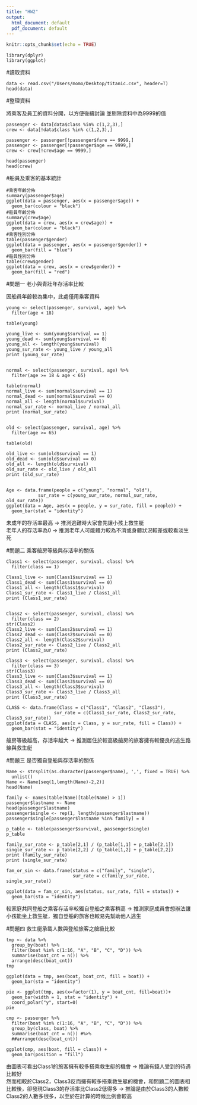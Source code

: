 ```yaml
---
title: "HW2"
output:
  html_document: default
  pdf_document: default
---
```


```r
knitr::opts_chunk$set(echo = TRUE)
```
```{}
library(dplyr)
library(ggplot)
```
#讀取資料
```{}
data <- read.csv("/Users/momo/Desktop/titanic.csv", header=T)
head(data)
```

#整理資料

將乘客及員工的資料分開，以方便後續討論
並剔除資料中為9999的值
```{}
passenger <- data[data$class %in% c(1,2,3),]
crew <- data[!data$class %in% c(1,2,3),]

passenger <- passenger[!passenger$fare == 9999,]
passenger <- passenger[!passenger$age == 9999,]
crew <- crew[!crew$age == 9999,]

head(passenger)
head(crew)
```
#船員及乘客的基本統計
```{}
#乘客年齡分佈
summary(passenger$age)
ggplot(data = passenger, aes(x = passenger$age)) + 
  geom_bar(colour = "black")
#船員年齡分佈
summary(crew$age)
ggplot(data = crew, aes(x = crew$age)) + 
  geom_bar(colour = "black")
#乘客性別分佈
table(passenger$gender)
ggplot(data = passenger, aes(x = passenger$gender)) + 
  geom_bar(fill = "blue")
#船員性別分佈
table(crew$gender) 
ggplot(data = crew, aes(x = crew$gender)) + 
  geom_bar(fill = "red")
```
#問題一 老小與青壯年存活率比較

因船員年齡較為集中，此處僅用乘客資料
```{}
young <- select(passenger, survival, age) %>%
  filter(age < 18)

table(young)

young_live <- sum(young$survival == 1)
young_dead <- sum(young$survival == 0)
young_all <- length(young$survival)
young_sur_rate <- young_live / young_all
print (young_sur_rate)


normal <- select(passenger, survival, age) %>%
  filter(age >= 18 & age < 65)

table(normal)
normal_live <- sum(normal$survival == 1) 
normal_dead <- sum(normal$survival == 0) 
normal_all <- length(normal$survival) 
normal_sur_rate <- normal_live / normal_all
print (normal_sur_rate)


old <- select(passenger, survival, age) %>%
  filter(age >= 65)

table(old)

old_live <- sum(old$survival == 1) 
old_dead <- sum(old$survival == 0) 
old_all <- length(old$survival) 
old_sur_rate <- old_live / old_all
print (old_sur_rate)


Age <- data.frame(people = c("young", "normal", "old"),
            sur_rate = c(young_sur_rate, normal_sur_rate, old_sur_rate))
ggplot(data = Age, aes(x = people, y = sur_rate, fill = people)) + 
  geom_bar(stat = "identity")

```
未成年的存活率最高 -> 推測逃難時大家會先讓小孩上救生艇\
老年人的存活率為0 -> 推測老年人可能體力較為不濟或身體狀況較差或較看淡生死

#問題二 乘客艙房等級與存活率的關係
```{}
Class1 <- select(passenger, survival, class) %>%
  filter(class == 1)

Class1_live <- sum(Class1$survival == 1) 
Class1_dead <- sum(Class1$survival == 0) 
Class1_all <- length(Class1$survival) 
Class1_sur_rate <- Class1_live / Class1_all
print (Class1_sur_rate)


Class2 <- select(passenger, survival, class) %>%
  filter(class == 2)
str(Class2)
Class2_live <- sum(Class2$survival == 1) 
Class2_dead <- sum(Class2$survival == 0) 
Class2_all <- length(Class2$survival) 
Class2_sur_rate <- Class2_live / Class2_all
print (Class2_sur_rate)

Class3 <- select(passenger, survival, class) %>%
  filter(class == 3)
str(Class3)
Class3_live <- sum(Class3$survival == 1) 
Class3_dead <- sum(Class3$survival == 0) 
Class3_all <- length(Class3$survival) 
Class3_sur_rate <- Class3_live / Class3_all
print (Class3_sur_rate)

CLASS <- data.frame(Class = c("Class1", "Class2", "Class3"),
                  sur_rate = c(Class1_sur_rate, Class2_sur_rate, Class3_sur_rate))
ggplot(data = CLASS, aes(x = Class, y = sur_rate, fill = Class)) + 
  geom_bar(stat = "identity")
```
艙房等級越高，存活率越大 -> 推測居住於較高級艙房的旅客擁有較優良的逃生路線與救生艇

#問題三 是否獨自登船與存活率的關係
```{}
Name <- strsplit(as.character(passenger$name), ',', fixed = TRUE) %>%
  unlist() 
Name <- Name[seq(1,length(Name)-2,2)] 
head(Name)

family <- names(table(Name)[table(Name) > 1])
passenger$lastname <- Name
head(passenger$lastname)
passenger$single <- rep(1, length(passenger$lastname)) 
passenger$single[passenger$lastname %in% family] = 0

p_table <- table(passenger$survival, passenger$single)
p_table

family_sur_rate <- p_table[2,1] / (p_table[1,1] + p_table[2,1])
single_sur_rate <- p_table[2,2] / (p_table[1,2] + p_table[2,2])
print (family_sur_rate)
print (single_sur_rate)

fam_or_sin <- data.frame(status = c("family", "single"), 
                         sur_rate = c(family_sur_rate, single_sur_rate))

ggplot(data = fam_or_sin, aes(status, sur_rate, fill = status)) + 
  geom_bar(sta = "identity")
```
較家庭共同登船之乘客存活率較獨自登船之乘客稍高 -> 推測家庭成員會想辦法讓小孩能坐上救生艇，獨自登船的旅客也較易先幫助他人逃生

#問題四 救生艇承載人數與登船旅客之艙級比較
```{}
tmp <- data %>%
  group_by(boat) %>%
  filter(boat %in% c(1:16, "A", "B", "C", "D")) %>%
  summarise(boat_cnt = n()) %>%
  arrange(desc(boat_cnt))
tmp

ggplot(data = tmp, aes(boat, boat_cnt, fill = boat)) + 
  geom_bar(sta = "identity")

pie <- ggplot(tmp, aes(x=factor(1), y = boat_cnt, fill=boat))+
  geom_bar(width = 1, stat = "identity") +
  coord_polar("y", start=0)
pie

cmp <- passenger %>%
  filter(boat %in% c(1:16, "A", "B", "C", "D")) %>%
  group_by(class, boat) %>%
  summarise(boat_cnt = n()) #%>%
  ##arrange(desc(boat_cnt))

ggplot(cmp, aes(boat, fill = class)) +
  geom_bar(position = "fill")
```
由圖表可看出Class1的旅客擁有較多搭乘救生艇的機會 -> 推論有錢人受到的待遇比較好\
然而相較於Class2，Class3反而擁有較多搭乘救生艇的機會，和問題二的圖表相比較後，卻發現Class3的存活率比Class2低得多\ -> 推論是由於Class3的人數較Class2的人數多很多，以至於在計算的時候比例會較高